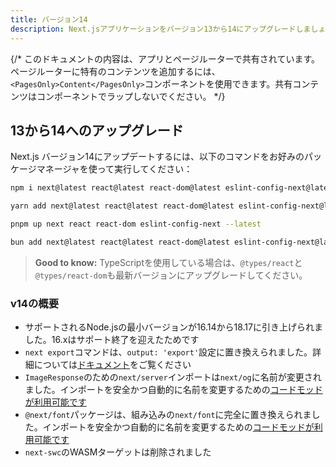 ```yaml
---
title: バージョン14
description: Next.jsアプリケーションをバージョン13から14にアップグレードしましょう。
---
```


{/* このドキュメントの内容は、アプリとページルーターで共有されています。ページルーターに特有のコンテンツを追加するには、`<PagesOnly>Content</PagesOnly>`コンポーネントを使用できます。共有コンテンツはコンポーネントでラップしないでください。 */}

## 13から14へのアップグレード

Next.js バージョン14にアップデートするには、以下のコマンドをお好みのパッケージマネージャを使って実行してください：

```bash title="Terminal"
npm i next@latest react@latest react-dom@latest eslint-config-next@latest
```

```bash title="Terminal"
yarn add next@latest react@latest react-dom@latest eslint-config-next@latest
```

```bash title="Terminal"
pnpm up next react react-dom eslint-config-next --latest
```

```bash title="Terminal"
bun add next@latest react@latest react-dom@latest eslint-config-next@latest
```

> **Good to know:** TypeScriptを使用している場合は、`@types/react`と`@types/react-dom`も最新バージョンにアップグレードしてください。

### v14の概要

- サポートされるNode.jsの最小バージョンが16.14から18.17に引き上げられました。16.xはサポート終了を迎えたためです
- `next export`コマンドは、`output: 'export'`設定に置き換えられました。詳細については[ドキュメント](https://nextjs.org/docs/app/building-your-application/deploying/static-exports)をご覧ください
- `ImageResponse`のための`next/server`インポートは`next/og`に名前が変更されました。インポートを安全かつ自動的に名前を変更するための[コードモッドが利用可能です](/docs/app/building-your-application/upgrading/codemods#next-og-import)
- `@next/font`パッケージは、組み込みの`next/font`に完全に置き換えられました。インポートを安全かつ自動的に名前を変更するための[コードモッドが利用可能です](/docs/app/building-your-application/upgrading/codemods#built-in-next-font)
- `next-swc`のWASMターゲットは削除されました